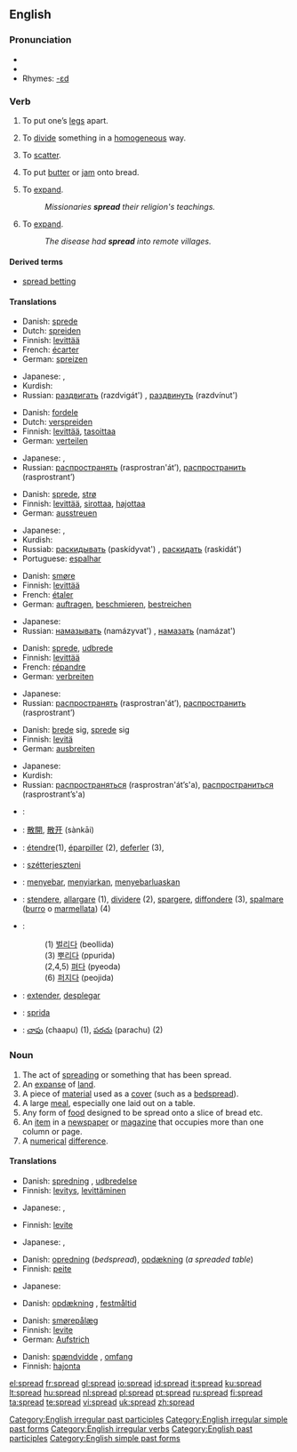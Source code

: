 {{wikipedia|dab=spread}}
==English==

{{rank|expect|nation|legal|965|spread|enter|consider|provided}}

===Pronunciation===
* {{IPA|/'sprɛd/}}
* {{audio|en-us-spread.ogg|Audio (US)}}
* Rhymes: [[Rhymes:English:-ɛd|-ɛd]]

===Verb===
{{en-verb|spreads|spreading|spread}}

# {{transitive}} To put one’s [[leg]]s apart.
# {{transitive}} To [[divide]] something in a [[homogeneous]] way.
# {{transitive}} To [[scatter]].
# {{transitive}} To put [[butter]] or [[jam]] onto bread.
# {{transitive}} To [[expand]].
#:''Missionaries '''spread''' their religion's teachings.''
# {{intransitive}} To [[expand]].
#:''The disease had '''spread''' into remote villages.''

====Derived terms====
* [[spread betting]]

====Translations====
{{trans-top|To put one’s [[leg]]s apart}}
* Danish: [[sprede]]
* Dutch: [[spreiden]]
* Finnish: [[levittää]]
* French: [[écarter]]
* German: [[spreizen]]
{{trans-mid}}
* Japanese: {{t|ja|sc=Jpan|開かせる|tr=hirakaseru}}, {{t|ja|sc=Jpan|広げる|tr=hirogeru}}
* Kurdish: {{KUchar|[[قاچ کردنه‌وه‌‌]]}}
* Russian: [[раздвигать]] (razdvigát') {{impf}}, [[раздвинуть]] (razdvínut') {{pf}}
{{trans-bottom}}

{{trans-top|To [[divide]] something in a [[homogeneous]] way}}
* Danish: [[fordele]]
* Dutch: [[verspreiden]]
* Finnish: [[levittää]], [[tasoittaa]]
* German: [[verteilen]]
{{trans-mid}}
* Japanese: {{t|ja|sc=Jpan|開く|tr=hiraku}}, {{t|ja|sc=Jpan|裂く|tr=saku}}
* Russian: [[распространять]] (rasprostran'át’), [[распространить]] (rasprostrant’)
{{trans-bottom}}

{{trans-top|To [[scatter]]}}
* Danish: [[sprede]], [[strø]]
* Finnish: [[levittää]], [[sirottaa]], [[hajottaa]]
* German: [[ausstreuen]]
{{trans-mid}}
* Japanese: {{t|ja|sc=Jpan|散らす|tr=chirasu}}, {{t|ja|sc=Jpan|ばら撒く|tr=baramaku}}
* Kurdish: {{KUchar|[[بڵاوکردنه‌وه‌]]}}
* Russiab: [[раскидывать]] (paskídyvat') {{impf}}, [[раскидать]] (raskidát') {{pf}}
* Portuguese: [[espalhar]]
{{trans-bottom}}

{{trans-top|To put [[butter]] or [[jam]] onto bread}}
* Danish: [[smøre]]
* Finnish: [[levittää]]
* French: [[étaler]]
* German: [[auftragen]], [[beschmieren]], [[bestreichen]]
{{trans-mid}}
* Japanese: {{t|ja|sc=Jpan|塗る|tr=nuru}}
* Russian: [[намазывать]] (namázyvat') {{impf}}, [[намазать]] (namázat') {{pf}}
{{trans-bottom}}

{{trans-top|(transitive) To [[expand]]}}
* Danish: [[sprede]], [[udbrede]]
* Finnish: [[levittää]]
* French: [[répandre]]
* German: [[verbreiten]]
{{trans-mid}}
* Japanese: {{t|ja|sc=Jpan|広げる|tr=hirogeru}}
* Russian: [[распространять]] (rasprostran'át’), [[распространить]] (rasprostrant’)
{{trans-bottom}}

{{trans-top|(intransitive) To [[expand]]}}
* Danish: [[brede]] sig, [[sprede]] sig
* Finnish: [[levitä]]
* German: [[ausbreiten]]
{{trans-mid}}
* Japanese: {{t|ja|sc=Jpan|広がる|tr=hirogaru}}
* Kurdish: {{KUchar|[[بڵاوکردنه‌وه‌]]}}
* Russian: [[распространяться]] (rasprostran'át’s'a), [[распространиться]] (rasprostrant’s'a)
{{trans-bottom}}

<!-- please remove this section once all the words have been moved to their approriate tables above-->
{{checktrans-top}}
* {{ttbc|Arabic}}: {{ARchar|[[فرد]]}} {{unicode|(fárada)}}
* {{ttbc|Chinese}}: [[散開]], [[散开]] (sànkāi)
* {{ttbc|French}}: [[étendre]](1), [[éparpiller]] (2), [[deferler]] (3),
* {{ttbc|Hungarian}}: [[szétterjeszteni]]
* {{ttbc|Indonesian}}: [[sebar|menyebar]], [[siar|menyiarkan]], [[sebar luas|menyebarluaskan]]
* {{ttbc|Italian}}: [[stendere]], [[allargare]] (1), [[dividere]] (2), [[spargere]], [[diffondere]] (3), [[spalmare]] ([[burro]] o [[marmellata]]) (4)
{{trans-mid}}
* {{ttbc|Korean}}:
*:(1) [[벌리다]] (beollida)
*:(3) [[뿌리다]] (ppurida)
*:(2,4,5) [[펴다]] (pyeoda)
*:(6) [[퍼지다]] (peojida)
* {{ttbc|Spanish}}: [[extender]], [[desplegar]]
* {{ttbc|Swedish}}: [[sprida]]
* {{ttbc|[[Telugu]]}}: [[చాపు]] (chaapu) (1), [[పరచు]] (parachu) (2)
{{trans-bottom}}

===Noun===
{{en-noun}}

# The act of [[spreading]] or something that has been spread.
# An [[expanse]] of [[land]].
# A piece of [[material]] used as a [[cover]] (such as a [[bedspread]]).
# A large [[meal]], especially one laid out on a table.
# Any form of [[food]] designed to be spread onto a slice of bread etc.
# An [[item]] in a [[newspaper]] or [[magazine]] that occupies more than one column or page.
# A [[numerical]] [[difference]].

====Translations====
{{trans-top|act of spreading}}
* Danish: [[spredning]] {{c}}, [[udbredelse]] {{c}}
* Finnish: [[levitys]], [[levittää|levittäminen]]
{{trans-mid}}
* Japanese: {{t|ja|sc=Jpan|拡散|tr=kakusan}}, {{t|ja|sc=Jpan|展開|tr=tenkai}}
{{trans-bottom}}

{{trans-top|something that has been spread}}
* Finnish: [[levite]]
{{trans-mid}}
* Japanese: {{t|ja|sc=Jpan|拡散|tr=kakusan}}, {{t|ja|sc=Jpan|展開|tr=tenkai}}
{{trans-bottom}}

{{trans-top|expanse of land}}
{{trans-mid}}
{{trans-bottom}}

{{trans-top|piece of material used as a cover (such as a bedspread)}}
* Danish: [[opredning]] {{c}} (''bedspread''), [[opdækning]] {{c}} (''a spreaded table'')
* Finnish: [[peite]]
{{trans-mid}}
* Japanese: {{i-c|requires an object to be spread before this word}} {{t|ja|sc=Jpan|掛け|tr=kake}}
{{trans-bottom}}

{{trans-top|large meal, especially one laid out on a table}}
* Danish: [[opdækning]] {{c}}, [[festmåltid]] {{c}}
{{trans-mid}}
{{trans-bottom}}

{{trans-top|food designed to be spread}}
* Danish: [[smørepålæg]] {{n}}
* Finnish: [[levite]]
* German: [[Aufstrich]] {{m}}
{{trans-mid}}
{{trans-bottom}}

{{trans-top|item in a newspaper or magazine that occupies more than one column or page}}
{{trans-mid}}
{{trans-bottom}}

{{trans-top|numerical difference}}
* Danish: [[spændvidde]] {{c}}, [[omfang]] {{n}}
* Finnish: [[hajonta]]
{{trans-mid}}
{{trans-bottom}}

[[Category:English irregular past participles]]
[[Category:English irregular simple past forms]]
[[Category:English irregular verbs]]
[[Category:English past participles]]
[[Category:English simple past forms]]

[[el:spread]]
[[fr:spread]]
[[gl:spread]]
[[io:spread]]
[[id:spread]]
[[it:spread]]
[[ku:spread]]
[[lt:spread]]
[[hu:spread]]
[[nl:spread]]
[[pl:spread]]
[[pt:spread]]
[[ru:spread]]
[[fi:spread]]
[[ta:spread]]
[[te:spread]]
[[vi:spread]]
[[uk:spread]]
[[zh:spread]]